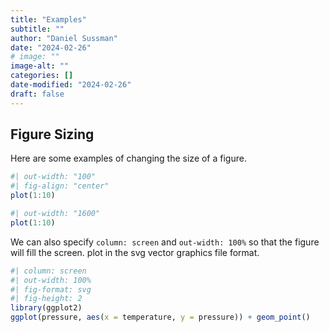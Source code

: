 ```yaml
---
title: "Examples"
subtitle: ""
author: "Daniel Sussman"
date: "2024-02-26"
# image: ""
image-alt: ""
categories: []
date-modified: "2024-02-26"
draft: false
---
```


## Figure Sizing

Here are some examples of changing the size of a figure.

```r
#| out-width: "100"
#| fig-align: "center"
plot(1:10)
```


```r
#| out-width: "1600"
plot(1:10)
```

We can also specify `column: screen` and `out-width: 100%` so that the figure will fill the screen.
plot in the svg vector graphics file format.

```r
#| column: screen
#| out-width: 100%
#| fig-format: svg
#| fig-height: 2
library(ggplot2)
ggplot(pressure, aes(x = temperature, y = pressure)) + geom_point()
```
